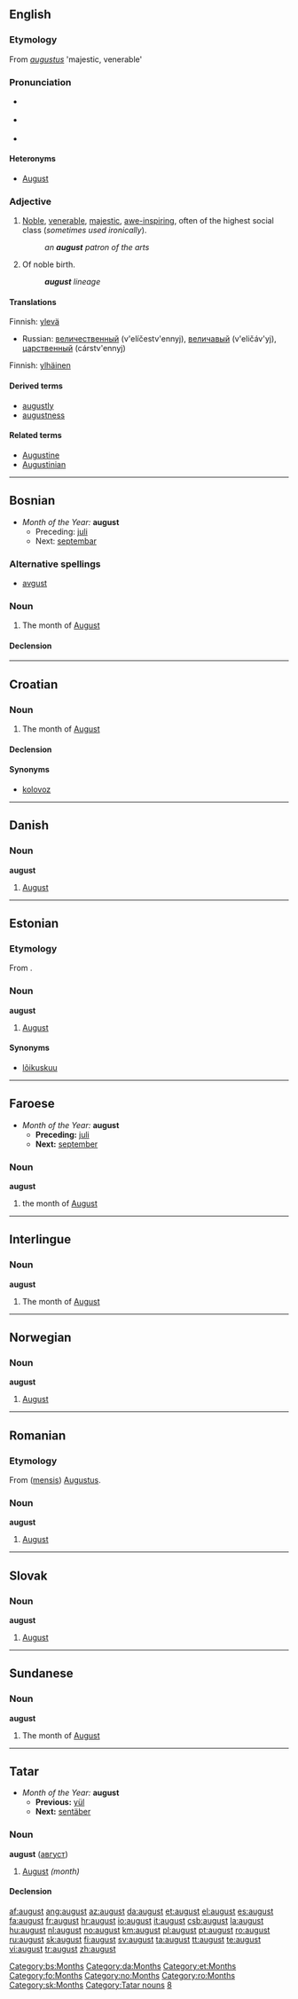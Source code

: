 {{see|August}}
==English==

===Etymology===
From {{L.}} ''[[augustus]]'' 'majestic, venerable'

===Pronunciation===
* {{a|RP}} {{IPA|/ɔːˈgʌst/}}
* {{a|US}} {{IPA|/ɔːˈgʌst/ or /ɑːˈgʌst/}}
* {{audio|en-us-august.ogg|Audio (US)}}

====Heteronyms====
{{rfc-header|Heteronyms}}
* [[August]]

===Adjective===
{{en-adj}}

# [[noble|Noble]], [[venerable]], [[majestic]], [[awe-inspiring]], often of the highest social class (''sometimes used ironically'').
#: ''an '''august''' patron of the arts''
# Of noble birth.
#: '''''august''' lineage''

====Translations====
{{trans-top|noble, majestic, awe-inspiring}}
Finnish: [[ylevä]]
{{trans-mid}}
* Russian: [[величественный]] (v'elíčestv'ennyj), [[величавый]] (v'eličáv'yj), [[царственный]] (cárstv'ennyj)
{{trans-bottom}}

{{trans-top|of noble birth}}
Finnish: [[ylhäinen]]
{{trans-mid}}
{{trans-bottom}}

====Derived terms====
* [[augustly]]
* [[augustness]]

====Related terms====
* [[Augustine]]
* [[Augustinian]]

----

==Bosnian==
* ''Month of the Year:'' '''august'''
** Preceding: [[juli]]
** Next: [[septembar]]

===Alternative spellings===
* [[avgust#Bosnian|avgust]]

===Noun===
{{bs-noun|g=m|augusti}}

# The month of [[August]]

====Declension====
{{bs-decl-noun
|august|augusti
|augusta|augusta
|augustu|augustima
|august|auguste
|auguste|augusti
|augustom|augustima
|augustu|augustima
}}

[[Category:bs:Months]]

----

==Croatian==

===Noun===
{{hr-noun|g=m|augusti}}

# The month of [[August]]

====Declension====
{{hr-decl-noun
|august|augusti
|augusta|augusta
|augustu|augustima
|august|auguste
|auguste|augusti
|augustu|augustima
|augustom|augustima
}}

====Synonyms====
* [[kolovoz]]

----

==Danish==

===Noun===
'''august'''

# [[August]]

[[Category:da:Months]]

----

==Estonian==
{{wikipedia|lang=et}}

===Etymology===
From {{G.|et}} {{term|lang=de|August}}.

===Noun===
'''august'''

# [[August]] {{et-month}}

====Synonyms====
* [[lõikuskuu]]

{{kuud}}

[[Category:et:Months]]

----

==Faroese==
* ''Month of the Year:'' '''august'''
** '''Preceding:''' [[juli]]
** '''Next:''' [[september]]

===Noun===
'''august''' {{m}}

# the month of [[August]]

[[Category:fo:Months]]

----

==Interlingue==

===Noun===
'''august'''

# The month of [[August]]

----

==Norwegian==

===Noun===
'''august'''

# [[August]]

[[Category:no:Months]]

----

==Romanian==

===Etymology===
From {{L.|ro}} ([[mensis]]) [[Augustus#Latin|Augustus]].

===Noun===
'''august''' {{m}}

# [[August]]

[[Category:ro:Months]]

----

==Slovak==

===Noun===
'''august''' {{m}}

# [[August]]

[[Category:sk:Months]]

----

==Sundanese==

===Noun===
'''august'''

# The month of [[August]]

----

==Tatar==
* ''Month of the Year:'' '''august'''
** '''Previous:''' [[yül]]
** '''Next:''' [[sentäber#Tatar|sentäber]]

===Noun===
'''august''' ([[август]])

# [[August]] ''(month)''

====Declension====
{{tt-latin-noun|nıñ|ga|nı|ta|tan}}

[[Category:Tatar nouns]]
[[Category:tt:Months|8]]

[[af:august]]
[[ang:august]]
[[az:august]]
[[da:august]]
[[et:august]]
[[el:august]]
[[es:august]]
[[fa:august]]
[[fr:august]]
[[hr:august]]
[[io:august]]
[[it:august]]
[[csb:august]]
[[la:august]]
[[hu:august]]
[[nl:august]]
[[no:august]]
[[km:august]]
[[pl:august]]
[[pt:august]]
[[ro:august]]
[[ru:august]]
[[sk:august]]
[[fi:august]]
[[sv:august]]
[[ta:august]]
[[tt:august]]
[[te:august]]
[[vi:august]]
[[tr:august]]
[[zh:august]]